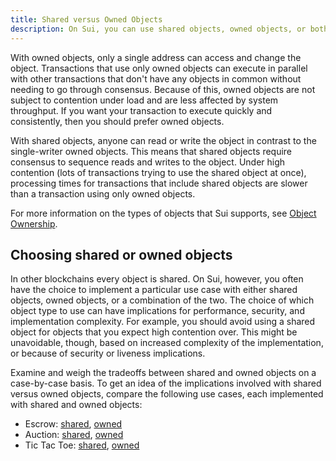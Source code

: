 ```yaml
---
title: Shared versus Owned Objects
description: On Sui, you can use shared objects, owned objects, or both in your transactions. Weigh the benefits of each to decide the best approach for your project. 
---
```


With owned objects, only a single address can access and change the object. Transactions that use only owned objects can execute in parallel with other transactions that don't have any objects in common without needing to go through consensus. Because of this, owned objects are not subject to contention under load and are less affected by system throughput. If you want your transaction to execute quickly and consistently, then you should prefer owned objects.

With shared objects, anyone can read or write the object in contrast to the single-writer owned objects. This means that shared objects require consensus to sequence reads and writes to the object. Under high contention (lots of transactions trying to use the shared object at once), processing times for transactions that include shared objects are slower than a transaction using only owned objects. 

For more information on the types of objects that Sui supports, see [Object Ownership](/concepts/object-ownership.mdx). 

## Choosing shared or owned objects

In other blockchains every object is shared. On Sui, however, you often have the choice to implement a particular use case with either shared objects, owned objects, or a combination of the two. The choice of which object type to use can have implications for performance, security, and implementation complexity. For example, you should avoid using a shared object for objects that you expect high contention over. This might be unavoidable, though, based on increased complexity of the implementation, or because of security or liveness implications.

Examine and weigh the tradeoffs between shared and owned objects on a case-by-case basis. To get an idea of the implications involved with shared versus owned objects, compare the following use cases, each implemented with shared and owned objects: 

- Escrow: [shared](https://github.com/MystenLabs/sui/blob/main/sui_programmability/examples/defi/sources/shared_escrow.move), [owned](https://github.com/MystenLabs/sui/blob/main/sui_programmability/examples/defi/sources/escrow.move)
- Auction: [shared](https://github.com/MystenLabs/sui/blob/main/sui_programmability/examples/nfts/sources/shared_auction.move), [owned](https://github.com/MystenLabs/sui/blob/main/sui_programmability/examples/nfts/sources/auction.move)
- Tic Tac Toe: [shared](https://github.com/MystenLabs/sui/blob/main/sui_programmability/examples/games/sources/shared_tic_tac_toe.move), [owned](https://github.com/MystenLabs/sui/blob/main/sui_programmability/examples/games/sources/tic_tac_toe.move)
